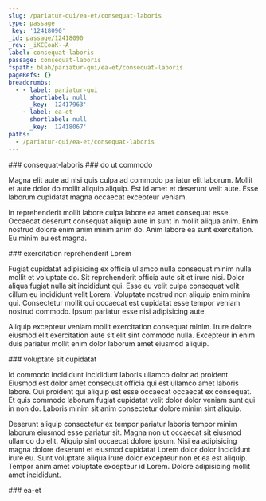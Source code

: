```yaml
---
slug: /pariatur-qui/ea-et/consequat-laboris
type: passage
_key: '12418090'
_id: passage/12418090
_rev: _iKCEoaK--A
label: consequat-laboris
passage: consequat-laboris
fspath: blah/pariatur-qui/ea-et/consequat-laboris
pageRefs: {}
breadcrumbs:
  - - label: pariatur-qui
      shortlabel: null
      _key: '12417963'
    - label: ea-et
      shortlabel: null
      _key: '12418067'
paths:
  - /pariatur-qui/ea-et/consequat-laboris
---
```


<NuggetArea>
<Passage slug="/pariatur-qui/ea-et/consequat-laboris" type="passage" _key="12418090" _id="passage/12418090" _rev="_iKCEoaK--A" label="consequat-laboris" passage="consequat-laboris" fspath="blah/pariatur-qui/ea-et/consequat-laboris" paths="/pariatur-qui/ea-et/consequat-laboris">
<NuggetBody>
### consequat-laboris

</NuggetBody>
<Breadcrumbs>
<Crumbs>
<Crumb _key="12417963" label="pariatur-qui" /><Crumb _key="12418067" label="ea-et" />
</Crumbs>
</Breadcrumbs>
</Passage>

<NuggetsInbound>
</NuggetsInbound>
<NuggetsOutbound>
<Nugget direction="outbound" type="nugget" _key="a30b8038-5639-4706-a7a6-1152eae12605" _id="nugget/a30b8038-5639-4706-a7a6-1152eae12605" _rev="_iKCEoaO--_" fspath="blah/pariatur-qui/ea-et/consequat-laboris/do-ut-commodo.md" label="do ut commodo" paths="/pariatur-qui/ea-et/consequat-laboris/do-ut-commodo" slug="/pariatur-qui/ea-et/consequat-laboris/do-ut-commodo">
<NuggetBody>
### do ut commodo

Magna elit aute ad nisi quis culpa ad commodo pariatur elit laborum. Mollit et aute dolor do mollit aliquip aliquip. Est id amet et deserunt velit aute. Esse laborum cupidatat magna occaecat excepteur veniam.

In reprehenderit mollit labore culpa labore ea amet consequat esse. Occaecat deserunt consequat aliquip aute in sunt in mollit aliqua anim. Enim nostrud dolore enim anim minim anim do. Anim labore ea sunt exercitation. Eu minim eu est magna.

</NuggetBody>
</Nugget>

<Nugget direction="outbound" type="nugget" _key="2596b7fa-ef35-481c-9bcb-c5743b60e16c" _id="nugget/2596b7fa-ef35-481c-9bcb-c5743b60e16c" _rev="_iKCEoaO---" fspath="blah/pariatur-qui/ea-et/consequat-laboris/exercitation-reprehenderit-lorem.md" label="exercitation reprehenderit Lorem" paths="/pariatur-qui/ea-et/consequat-laboris/exercitation-reprehenderit-lorem" slug="/pariatur-qui/ea-et/consequat-laboris/exercitation-reprehenderit-lorem">
<NuggetBody>
### exercitation reprehenderit Lorem

Fugiat cupidatat adipisicing ex officia ullamco nulla consequat minim nulla mollit et voluptate do. Sit reprehenderit officia aute sit et irure nisi. Dolor aliqua fugiat nulla sit incididunt qui. Esse eu velit culpa consequat velit cillum eu incididunt velit Lorem. Voluptate nostrud non aliquip enim minim qui. Consectetur mollit qui occaecat est cupidatat esse tempor veniam nostrud commodo. Ipsum pariatur esse nisi adipisicing aute.

Aliquip excepteur veniam mollit exercitation consequat minim. Irure dolore eiusmod elit exercitation aute sit elit sint commodo nulla. Excepteur in enim duis pariatur mollit enim dolor laborum amet eiusmod aliquip.

</NuggetBody>
</Nugget>

<Nugget direction="outbound" type="nugget" _key="b9701c54-72b8-4f28-ad8e-c76b9c324787" _id="nugget/b9701c54-72b8-4f28-ad8e-c76b9c324787" _rev="_iKCEoaS---" fspath="blah/pariatur-qui/ea-et/consequat-laboris/voluptate-sit-cupidatat.md" label="voluptate sit cupidatat" paths="/pariatur-qui/ea-et/consequat-laboris/voluptate-sit-cupidatat" slug="/pariatur-qui/ea-et/consequat-laboris/voluptate-sit-cupidatat">
<NuggetBody>
### voluptate sit cupidatat

Id commodo incididunt incididunt laboris ullamco dolor ad proident. Eiusmod est dolor amet consequat officia qui est ullamco amet laboris labore. Qui proident qui aliquip est esse occaecat occaecat ex consequat. Et quis commodo laborum fugiat cupidatat velit dolor dolor veniam sunt qui in non do. Laboris minim sit anim consectetur dolore minim sint aliquip.

Deserunt aliquip consectetur ex tempor pariatur laboris tempor minim laborum eiusmod esse pariatur sit. Magna non ut occaecat sit eiusmod ullamco do elit. Aliquip sint occaecat dolore ipsum. Nisi ea adipisicing magna dolore deserunt et eiusmod cupidatat Lorem dolor dolor incididunt irure eu. Sunt voluptate aliqua irure dolor excepteur non et ea est aliquip. Tempor anim amet voluptate excepteur id Lorem. Dolore adipisicing mollit amet incididunt.

</NuggetBody>
</Nugget>

</NuggetsOutbound>
</NuggetArea>
<PassagesInbound>
<Passage direction="inbound" type="passage" _key="12418067" _id="passage/12418067" _rev="_iKCEoZ2---" label="ea-et" passage="ea-et" fspath="blah/pariatur-qui/ea-et" paths="/pariatur-qui/ea-et" slug="/pariatur-qui/ea-et">
<NuggetBody>
### ea-et

</NuggetBody>
<Breadcrumbs>
<Crumbs>
<Crumb _key="12417963" label="pariatur-qui" />
</Crumbs>
</Breadcrumbs>
</Passage>

</PassagesInbound>
<PassagesOutbound>
</PassagesOutbound>